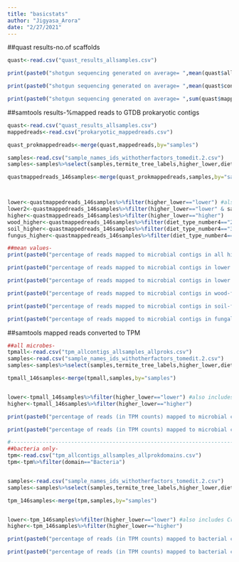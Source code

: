 ---
title: "basicstats"
author: "Jigyasa_Arora"
date: "2/27/2021"
---

##quast results-no.of scaffolds
```{r}
quast<-read.csv("quast_results_allsamples.csv")

print(paste0("shotgun sequencing generated on average= ",mean(quast$all_count), " reads"))

print(paste0("shotgun sequencing generated on average= ",mean(quast$contigs_above1000bps), " scaffolds above 1000bps"))

print(paste0("shotgun sequencing generated on average= ",sum(quast$mapped_count)/sum(quast$all_count)*100, "% of mapped reads"))

```


##samtools results-%mapped reads to GTDB prokaryotic contigs
```{r}
quast<-read.csv("quast_results_allsamples.csv")
mappedreads<-read.csv("prokaryotic_mappedreads.csv")

quast_prokmappedreads<-merge(quast,mappedreads,by="samples")

samples<-read.csv("sample_names_ids_withotherfactors_tomedit.2.csv")
samples<-samples%>%select(samples,termite_tree_labels,higher_lower,diet_type_number4)

quastmappedreads_146samples<-merge(quast_prokmappedreads,samples,by="samples")



lower<-quastmappedreads_146samples%>%filter(higher_lower=="lower") #also includes Cryptocercus cockroach
lower2<-quastmappedreads_146samples%>%filter(higher_lower=="lower" & samples!="229-08") #not includes Cryptocercus cockroach
higher<-quastmappedreads_146samples%>%filter(higher_lower=="higher")
wood_higher<-quastmappedreads_146samples%>%filter(diet_type_number4=="2")
soil_higher<-quastmappedreads_146samples%>%filter(diet_type_number4=="3")
fungus_higher<-quastmappedreads_146samples%>%filter(diet_type_number4=="5")

##mean values-
print(paste0("percentage of reads mapped to microbial contigs in all higher termites is ", sum(higher$total_mapped_prok)/sum(higher$all_count)*100))

print(paste0("percentage of reads mapped to microbial contigs in lower termites+Cryptocercus is ",sum(lower$total_mapped_prok)/sum(lower$all_count)*100))

print(paste0("percentage of reads mapped to microbial contigs in lower termites is ",sum(lower2$total_mapped_prok)/sum(lower2$all_count)*100))

print(paste0("percentage of reads mapped to microbial contigs in wood-feeding higher termites is ", sum(wood_higher$total_mapped_prok)/sum(wood_higher$all_count)*100))

print(paste0("percentage of reads mapped to microbial contigs in soil-feeding higher termites is ", sum(soil_higher$total_mapped_prok)/sum(soil_higher$all_count)*100))

print(paste0("percentage of reads mapped to microbial contigs in fungal feeding higher termites is ", sum(fungus_higher$total_mapped_prok)/sum(fungus_higher$all_count)*100))


```


##samtools mapped reads converted to TPM <not needed>
```{r}

##all microbes-
tpmall<-read.csv("tpm_allcontigs_allsamples_allproks.csv")
samples<-read.csv("sample_names_ids_withotherfactors_tomedit.2.csv")
samples<-samples%>%select(samples,termite_tree_labels,higher_lower,diet_type_number4)

tpmall_146samples<-merge(tpmall,samples,by="samples")


lower<-tpmall_146samples%>%filter(higher_lower=="lower") #also includes Cryptocercus cockroach
higher<-tpmall_146samples%>%filter(higher_lower=="higher")

print(paste0("percentage of reads (in TPM counts) mapped to microbial contigs in all higher termites is ", sum(higher$prokTPM)/sum(tpmall_146samples$prokTPM)*100))

print(paste0("percentage of reads (in TPM counts) mapped to microbial contigs in lower termites is ",sum(lower$prokTPM)/sum(tpmall_146samples$prokTPM)*100))

#------------------------------------------------------------------------------------
##bacteria only-
tpm<-read.csv("tpm_allcontigs_allsamples_allprokdomains.csv")
tpm<-tpm%>%filter(domain=="Bacteria")


samples<-read.csv("sample_names_ids_withotherfactors_tomedit.2.csv")
samples<-samples%>%select(samples,termite_tree_labels,higher_lower,diet_type_number4)

tpm_146samples<-merge(tpm,samples,by="samples")


lower<-tpm_146samples%>%filter(higher_lower=="lower") #also includes Cryptocercus cockroach
higher<-tpm_146samples%>%filter(higher_lower=="higher")

print(paste0("percentage of reads (in TPM counts) mapped to bacterial contigs in all higher termites is ", sum(higher$prokTPM)/sum(tpm_146samples$prokTPM)*100))

print(paste0("percentage of reads (in TPM counts) mapped to bacterial contigs in lower termites is ",sum(lower$prokTPM)/sum(tpm_146samples$prokTPM)*100))

```

